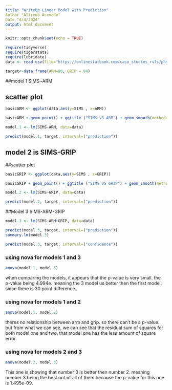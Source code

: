 ```yaml
---
title: "WriteUp Linear Model with Prediction"
Author "Alfredo Acevedo"
Date "4/4/2024"
output: html_document
---
```

  
```r
knitr::opts_chunk$set(echo = TRUE)

require(tidyverse)
require(tigerstats)
require(lubridate)
data <- read.csv(file="https://onlinestatbook.com/case_studies_rvls/physical_strength/data.txt",sep="",header=TRUE)
```

```r
target<-data.frame(ARM=88, GRIP = 94)
```

##model 1 SIMS~ARM

## scatter plot

```r
basicARM <- ggplot(data,aes(y=SIMS , x=ARM))
```

```r
basicARM + geom_point() + ggtitle ("SIMS VS ARM") + geom_smooth(method=lm)
```
```r
model.1 <- lm(SIMS~ARM, data=data)
```

```r
predict(model.1, target, interval=("prediction"))
```

## model 2 is SIMS-GRIP
##scatter plot


```r
basicGRIP <- ggplot(data,aes(y=SIMS , x=GRIP))
```

```r
basicGRIP + geom_point() + ggtitle ("SIMS VS GRIP") + geom_smooth(method=lm)
```

```r
model.2 <- lm(SIMS~GRIP, data=data)
```

```r
predict(model.2, target, interval=("prediction"))
```

##Model 3 SIMS-ARM-GRIP

```r
model.3 <- lm(SIMS~ARM+GRIP, data=data)
```

```r
predict(model.3, target, interval=("prediction"))
summary.lm(model.3)
```


```r
predict(model.3, target, interval=("confidence"))
```


### using nova for models 1 and 3

```r
anova(model.1, model.3)
```


when comparing the models, it appears that the p-value is very small. the p-value being 4.994e. meaning the 3 model us better then the first model. since there is 30 point difference.

### using nova for models 1 and 2

```r
anova(model.1, model.2)
```

theres no relationship between arm and grip. so there can't be a p-value. but from what we can see, we can see that the residual sum of squares for both model one and two, that model one has the less amount of square error.

### using nova for models 2 and 3

```r
anova(model.2, model.3)
```

This one is showing that number 3 is better then number 2. meaning number 3 being the best out of all of them because the p-value for this one is 1.495e-09.
